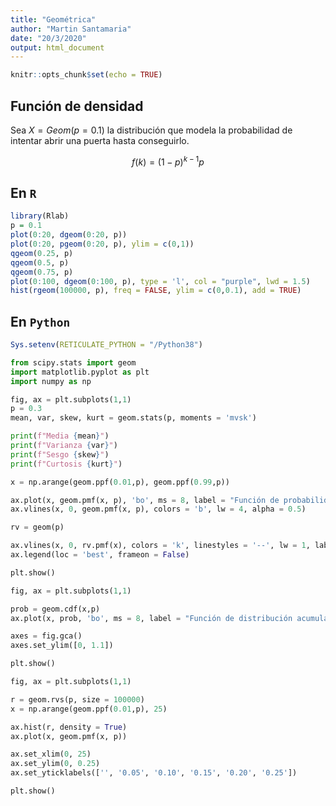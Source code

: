 ```yaml
---
title: "Geométrica"
author: "Martin Santamaria"
date: "20/3/2020"
output: html_document
---
```


```r
knitr::opts_chunk$set(echo = TRUE)
```

## Función de densidad

Sea $X = Geom(p = 0.1)$ la distribución que modela la probabilidad de intentar abrir una puerta hasta conseguirlo.

$$f(k) = (1 - p)^{k-1}p$$

## En `R`

```r
library(Rlab)
p = 0.1
plot(0:20, dgeom(0:20, p)) 
plot(0:20, pgeom(0:20, p), ylim = c(0,1)) 
qgeom(0.25, p)
qgeom(0.5, p)
qgeom(0.75, p)
plot(0:100, dgeom(0:100, p), type = 'l', col = "purple", lwd = 1.5)
hist(rgeom(100000, p), freq = FALSE, ylim = c(0,0.1), add = TRUE)
```

## En `Python`

```r
Sys.setenv(RETICULATE_PYTHON = "/Python38")
```

```python
from scipy.stats import geom
import matplotlib.pyplot as plt
import numpy as np

fig, ax = plt.subplots(1,1)
p = 0.3
mean, var, skew, kurt = geom.stats(p, moments = 'mvsk')

print(f"Media {mean}")
print(f"Varianza {var}")
print(f"Sesgo {skew}")
print(f"Curtosis {kurt}")

x = np.arange(geom.ppf(0.01,p), geom.ppf(0.99,p))

ax.plot(x, geom.pmf(x, p), 'bo', ms = 8, label = "Función de probabilidad de Geom(0.3)")
ax.vlines(x, 0, geom.pmf(x, p), colors = 'b', lw = 4, alpha = 0.5)

rv = geom(p)

ax.vlines(x, 0, rv.pmf(x), colors = 'k', linestyles = '--', lw = 1, label = "Frozen PMF")
ax.legend(loc = 'best', frameon = False)

plt.show()
```

```python
fig, ax = plt.subplots(1,1)

prob = geom.cdf(x,p)
ax.plot(x, prob, 'bo', ms = 8, label = "Función de distribución acumulada de Geom(0.3)")

axes = fig.gca()
axes.set_ylim([0, 1.1])

plt.show()
```

```python
fig, ax = plt.subplots(1,1)

r = geom.rvs(p, size = 100000)
x = np.arange(geom.ppf(0.01,p), 25)

ax.hist(r, density = True)
ax.plot(x, geom.pmf(x, p))

ax.set_xlim(0, 25)
ax.set_ylim(0, 0.25)
ax.set_yticklabels(['', '0.05', '0.10', '0.15', '0.20', '0.25'])

plt.show()
```
